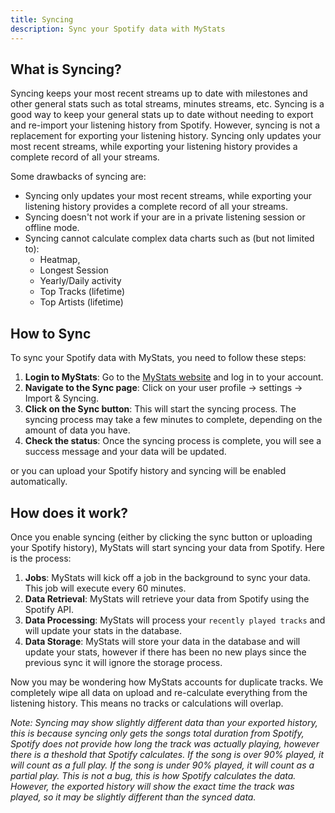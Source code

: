 ```yaml
---
title: Syncing
description: Sync your Spotify data with MyStats
---
```



## What is Syncing?

Syncing keeps your most recent streams up to date with milestones and other general stats such as total streams, minutes streams, etc. Syncing is a good way to keep your general stats up to date without needing to export and re-import your listening history from Spotify.
However, syncing is not a replacement for exporting your listening history. Syncing only updates your most recent streams, while exporting your listening history provides a complete record of all your streams.

Some drawbacks of syncing are:
- Syncing only updates your most recent streams, while exporting your listening history provides a complete record of all your streams.
- Syncing doesn't not work if your are in a private listening session or offline mode.
- Syncing cannot calculate complex data charts such as (but not limited to):
    - Heatmap,
    - Longest Session
    - Yearly/Daily activity
    - Top Tracks (lifetime)
    - Top Artists (lifetime)


## How to Sync
To sync your Spotify data with MyStats, you need to follow these steps:
1. **Login to MyStats**: Go to the [MyStats website](https://stats.skylerx.ir) and log in to your account.
2. **Navigate to the Sync page**: Click on your user profile -> settings -> Import & Syncing.
3. **Click on the Sync button**: This will start the syncing process. The syncing process may take a few minutes to complete, depending on the amount of data you have.
4. **Check the status**: Once the syncing process is complete, you will see a success message and your data will be updated.

or you can upload your Spotify history and syncing will be enabled automatically.


## How does it work?

Once you enable syncing (either by clicking the sync button or uploading your Spotify history), MyStats will start syncing your data from Spotify. Here is the process:
1. **Jobs**: MyStats will kick off a job in the background to sync your data. This job will execute every 60 minutes.
2. **Data Retrieval**: MyStats will retrieve your data from Spotify using the Spotify API.
3. **Data Processing**: MyStats will process your `recently played tracks` and will update your stats in the database.
4. **Data Storage**: MyStats will store your data in the database and will update your stats, however if there has been no new plays since the previous sync it will ignore the storage process.

Now you may be wondering how MyStats accounts for duplicate tracks. We completely wipe all data on upload and re-calculate everything from the listening history. This means no tracks or calculations will overlap.

*Note: Syncing may show slightly different data than your exported history, this is because syncing only gets the songs total duration from Spotify, Spotify does not provide how long the track was actually playing, however there is a theshold that Spotify calculates. If the song is over 90% played, it will count as a full play. If the song is under 90% played, it will count as a partial play. This is not a bug, this is how Spotify calculates the data. However, the exported history will show the exact time the track was played, so it may be slightly different than the synced data.*